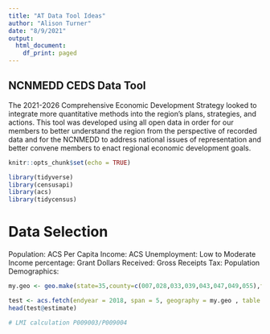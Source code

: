 ```yaml
---
title: "AT Data Tool Ideas"
author: "Alison Turner"
date: "8/9/2021"
output:
  html_document:
    df_print: paged
---
```


## NCNMEDD CEDS Data Tool
The 2021-2026 Comprehensive Economic Development Strategy looked to integrate more quantitative methods into the region's plans, strategies, and actions. This tool was developed using all open data in order for our members to better understand the region from the perspective of recorded data and for the NCNMEDD to address national issues of representation and better convene members to enact regional economic development goals. 

```r
knitr::opts_chunk$set(echo = TRUE)

library(tidyverse)
library(censusapi)
library(acs)
library(tidycensus)

```

# Data Selection 

Population: ACS 
Per Capita Income: ACS
Unemployment:
Low to Moderate Income percentage:
Grant Dollars Received: 
Gross Receipts Tax:
Population Demographics:

```r
my.geo <- geo.make(state=35,county=c(007,028,033,039,043,047,049,055),tract="*")

test <- acs.fetch(endyear = 2018, span = 5, geography = my.geo , table.number="B01003",key = key)
head(test@estimate)

# LMI calculation P009003/P009004
```

```r


```
